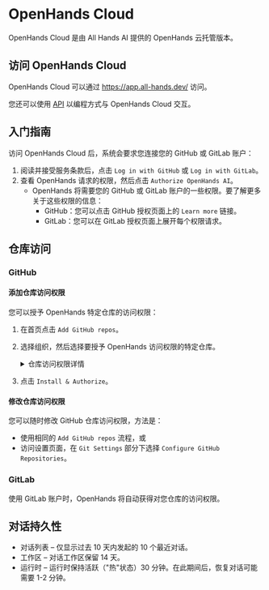 # OpenHands Cloud

OpenHands Cloud 是由 All Hands AI 提供的 OpenHands 云托管版本。

## 访问 OpenHands Cloud

OpenHands Cloud 可以通过 https://app.all-hands.dev/ 访问。

您还可以使用 [API](./cloud-api) 以编程方式与 OpenHands Cloud 交互。

## 入门指南

访问 OpenHands Cloud 后，系统会要求您连接您的 GitHub 或 GitLab 账户：

1. 阅读并接受服务条款后，点击 `Log in with GitHub` 或 `Log in with GitLab`。
2. 查看 OpenHands 请求的权限，然后点击 `Authorize OpenHands AI`。
   - OpenHands 将需要您的 GitHub 或 GitLab 账户的一些权限。要了解更多关于这些权限的信息：
     - GitHub：您可以点击 GitHub 授权页面上的 `Learn more` 链接。
     - GitLab：您可以在 GitLab 授权页面上展开每个权限请求。

## 仓库访问

### GitHub

#### 添加仓库访问权限

您可以授予 OpenHands 特定仓库的访问权限：
1. 在首页点击 `Add GitHub repos`。
2. 选择组织，然后选择要授予 OpenHands 访问权限的特定仓库。
   <details>
     <summary>仓库访问权限详情</summary>

     Openhands 请求短期令牌（8小时过期）并具有以下权限：
     - Actions：读写权限
     - Administration：只读权限
     - Commit statuses：读写权限
     - Contents：读写权限
     - Issues：读写权限
     - Metadata：只读权限
     - Pull requests：读写权限
     - Webhooks：读写权限
     - Workflows：读写权限

     用户的仓库访问权限基于：
     - 为仓库授予的权限。
     - 用户的 GitHub 权限（所有者/协作者）。
   </details>

3. 点击 `Install & Authorize`。

#### 修改仓库访问权限

您可以随时修改 GitHub 仓库访问权限，方法是：
* 使用相同的 `Add GitHub repos` 流程，或
* 访问设置页面，在 `Git Settings` 部分下选择 `Configure GitHub Repositories`。

### GitLab

使用 GitLab 账户时，OpenHands 将自动获得对您仓库的访问权限。

## 对话持久性

- 对话列表 – 仅显示过去 10 天内发起的 10 个最近对话。
- 工作区 – 对话工作区保留 14 天。
- 运行时 – 运行时保持活跃（"热"状态）30 分钟。在此期间后，恢复对话可能需要 1-2 分钟。
